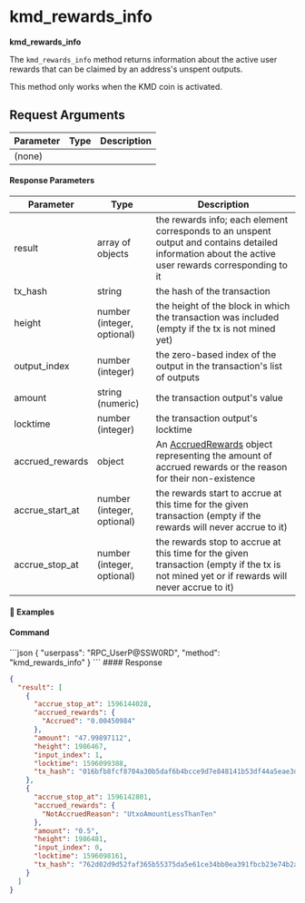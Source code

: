 
# kmd\_rewards\_info

**kmd\_rewards\_info**

The `kmd_rewards_info` method returns information about the active user rewards that can be claimed by an address's unspent outputs.

<Note>
  This method only works when the KMD coin is activated.
</Note>

## Request Arguments

| Parameter | Type | Description |
| --------- | ---- | ----------- |
| (none)    |      |             |

#### Response Parameters

| Parameter         | Type                       | Description                                                                                                                                                                       |
| ----------------- | -------------------------- | --------------------------------------------------------------------------------------------------------------------------------------------------------------------------------- |
| result            | array of objects           | the rewards info; each element corresponds to an unspent output and contains detailed information about the active user rewards corresponding to it                               |
| tx\_hash          | string                     | the hash of the transaction                                                                                                                                                       |
| height            | number (integer, optional) | the height of the block in which the transaction was included (empty if the tx is not mined yet)                                                                                  |
| output\_index     | number (integer)           | the zero-based index of the output in the transaction's list of outputs                                                                                                           |
| amount            | string (numeric)           | the transaction output's value                                                                                                                                                    |
| locktime          | number (integer)           | the transaction output's locktime                                                                                                                                                 |
| accrued\_rewards  | object                     | An [AccruedRewards](/komodo-defi-framework/api/common_structures/wallet/#accrued-rewards) object representing the amount of accrued rewards or the reason for their non-existence |
| accrue\_start\_at | number (integer, optional) | the rewards start to accrue at this time for the given transaction (empty if the rewards will never accrue to it)                                                                 |
| accrue\_stop\_at  | number (integer, optional) | the rewards stop to accrue at this time for the given transaction (empty if the tx is not mined yet or if rewards will never accrue to it)                                        |

#### 📌 Examples

#### Command

<CodeGroup title="" tag="POST" label="kmd_rewards_info" mm2MethodDecorate="true">
  ```json
  {
    "userpass": "RPC_UserP@SSW0RD",
    "method": "kmd_rewards_info"
  }
  ```
</CodeGroup>

<CollapsibleSection expandedText="Hide Response" collapsedText="Show Response">
  #### Response

  ```json
  {
    "result": [
      {
        "accrue_stop_at": 1596144028,
        "accrued_rewards": {
          "Accrued": "0.00450984"
        },
        "amount": "47.99897112",
        "height": 1986467,
        "input_index": 1,
        "locktime": 1596099388,
        "tx_hash": "016bfb8fcf8704a30b5daf6b4bcce9d7e848141b53df44a5eae3db4279227401"
      },
      {
        "accrue_stop_at": 1596142801,
        "accrued_rewards": {
          "NotAccruedReason": "UtxoAmountLessThanTen"
        },
        "amount": "0.5",
        "height": 1986481,
        "input_index": 0,
        "locktime": 1596098161,
        "tx_hash": "762d02d9d52faf365b55375da5e61ce34bb0ea391fbcb23e74b2adf8165f1bbb"
      }
    ]
  }
  ```
</CollapsibleSection>

